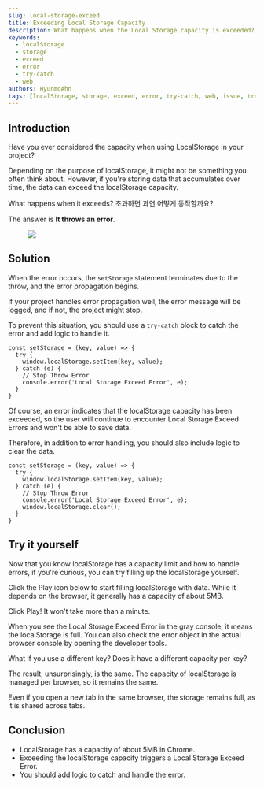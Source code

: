 ```yaml
---
slug: local-storage-exceed
title: Exceeding Local Storage Capacity
description: What happens when the Local Storage capacity is exceeded?
keywords:
  - localStorage
  - storage
  - exceed
  - error
  - try-catch
  - web
authors: HyunmoAhn
tags: [localStorage, storage, exceed, error, try-catch, web, issue, trouble-shooting]
---
```


## Introduction

Have you ever considered the capacity when using LocalStorage in your project?

Depending on the purpose of localStorage, it might not be something you often think about.
However, if you're storing data that accumulates over time, the data can exceed the localStorage capacity.

What happens when it exceeds?
초과하면 과연 어떻게 동작할까요?

The answer is **It throws an error**.

<Figure index={1} title="Local Storage Exceed Error">
  <img src={'/assets/local-storage-exceed/exceed-error.jpg'}/>
</Figure>

## Solution

When the error occurs, the `setStorage` statement terminates due to the throw, and the error propagation begins.

If your project handles error propagation well, the error message will be logged, and if not, the project might stop.

To prevent this situation, you should use a `try-catch` block to catch the error and add logic to handle it.

```tsx
const setStorage = (key, value) => {
  try {
    window.localStorage.setItem(key, value);
  } catch (e) {
    // Stop Throw Error
    console.error('Local Storage Exceed Error', e);
  }
}
```

Of course, an error indicates that the localStorage capacity has been exceeded, so the user will continue to encounter Local Storage Exceed Errors and won't be able to save data.

Therefore, in addition to error handling, you should also include logic to clear the data.

```tsx
const setStorage = (key, value) => {
  try {
    window.localStorage.setItem(key, value);
  } catch (e) {
    // Stop Throw Error
    console.error('Local Storage Exceed Error', e);
    window.localStorage.clear();
  }
}
```
<!--truncate-->


## Try it yourself

Now that you know localStorage has a capacity limit and how to handle errors, if you're curious, you can try filling up the localStorage yourself.

Click the Play icon below to start filling localStorage with data.
While it depends on the browser, it generally has a capacity of about 5MB.

Click Play! It won't take more than a minute.

<Figure index={2} title="Fill data on localStorage" align="center">
  <LocalStorageExceed />
</Figure>

When you see the Local Storage Exceed Error in the gray console, it means the localStorage is full.
You can also check the error object in the actual browser console by opening the developer tools.

What if you use a different key? Does it have a different capacity per key?

<Figure index={3} title="Fill another key on localStorage" align="center">
  <LocalStorageExceed storageKey="ANOTHER_STORAGE_KEY" />
</Figure>

The result, unsurprisingly, is the same. The capacity of localStorage is managed per browser, so it remains the same.

Even if you open a new tab in the same browser, the storage remains full, as it is shared across tabs.

## Conclusion
- LocalStorage has a capacity of about 5MB in Chrome.
- Exceeding the localStorage capacity triggers a Local Storage Exceed Error.
- You should add logic to catch and handle the error.
